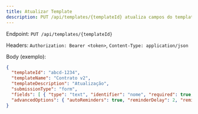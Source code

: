 ```yaml
---
title: Atualizar Template
description: PUT /api/templates/{templateId} atualiza campos do template com `UpdateTemplateData`.
---
```


Endpoint: `PUT /api/templates/{templateId}`

Headers: `Authorization: Bearer <token>`, `Content-Type: application/json`

Body (exemplo):
```json
{
  "templateId": "abcd-1234",
  "templateName": "Contrato v2",
  "templateDescription": "Atualização",
  "submissionType": "form",
  "fields": [ { "type": "text", "identifier": "nome", "required": true, "x": 10, "y": 10, "w": 40, "h": 8 } ],
  "advancedOptions": { "autoReminders": true, "reminderDelay": 2, "reminderFrequency": 3, "expirationDays": 30, "expirationWarning": 5 }
}
```
